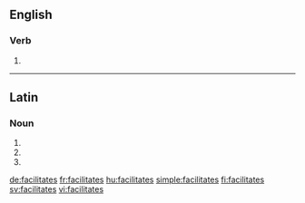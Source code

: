 ==English==

===Verb===
{{head|en}}

# {{en-third-person singular of|facilitate}}

----

==Latin==

===Noun===
{{la-noun-form|facilitātēs}}

# {{inflection of|facilitās||nom|p|lang=la}}
# {{inflection of|facilitās||acc|p|lang=la}}
# {{inflection of|facilitās||voc|p|lang=la}}

[[de:facilitates]]
[[fr:facilitates]]
[[hu:facilitates]]
[[simple:facilitates]]
[[fi:facilitates]]
[[sv:facilitates]]
[[vi:facilitates]]
